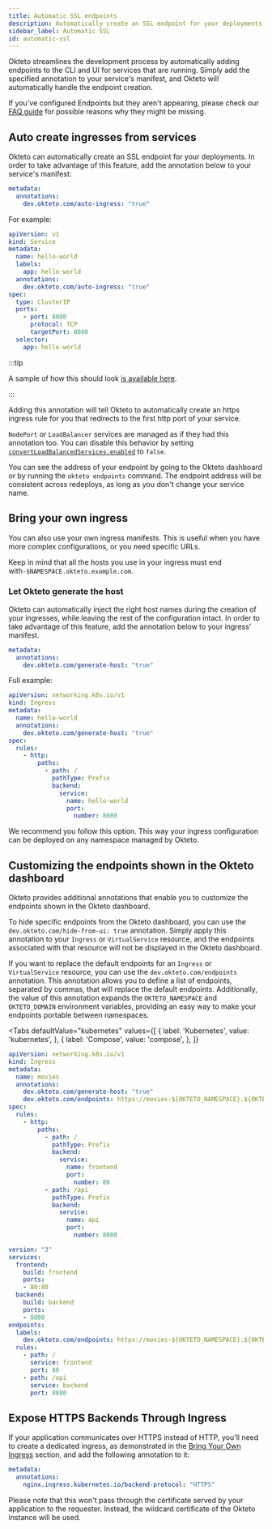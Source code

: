 ```yaml
---
title: Automatic SSL endpoints
description: Automatically create an SSL endpoint for your deployments
sidebar_label: Automatic SSL
id: automatic-ssl
---
```



Okteto streamlines the development process by automatically adding endpoints to the CLI and UI for services that are running.
Simply add the specified annotation to your service's manifest, and Okteto will automatically handle the endpoint creation.

If you've configured Endpoints but they aren't appearing, please check our [FAQ guide](reference/faqs.mdx##why-are-my-endpoints-not-present-in-the-cli-or-ui) for possible reasons why they might be missing.

## Auto create ingresses from services

Okteto can automatically create an SSL endpoint for your deployments. In order to take advantage of this feature, add the annotation below to your service's manifest:

```yaml
metadata:
  annotations:
    dev.okteto.com/auto-ingress: "true"
```

For example:

```yaml
apiVersion: v1
kind: Service
metadata:
  name: hello-world
  labels:
    app: hello-world
  annotations:
    dev.okteto.com/auto-ingress: "true"
spec:
  type: ClusterIP
  ports:
    - port: 8080
      protocol: TCP
      targetPort: 8080
  selector:
    app: hello-world
```

:::tip

A sample of how this should look [is available here](https://github.com/okteto/go-getting-started/blob/master/k8s.yml#L26).

:::

Adding this annotation will tell Okteto to automatically create an https ingress rule for you that redirects to the first http port of your service.

`NodePort` or `LoadBalancer` services are managed as if they had this annotation too. You can disable this behavior by setting [`convertLoadBalancedServices.enabled`](self-hosted/helm-configuration.mdx#convertloadbalancedservices) to `false`.

You can see the address of your endpoint by going to the Okteto dashboard or by running the `okteto endpoints` command. The endpoint address will be consistent across redeploys, as long as you don't change your service name.

## Bring your own ingress

You can also use your own ingress manifests. This is useful when you have more complex configurations, or you need specific URLs.

Keep in mind that all the hosts you use in your ingress must end with`-$NAMESPACE.okteto.example.com`.

### Let Okteto generate the host

Okteto can automatically inject the right host names during the creation of your ingresses, while leaving the rest of the configuration intact. In order to take advantage of this feature, add the annotation below to your ingress' manifest.

```yaml
metadata:
  annotations:
    dev.okteto.com/generate-host: "true"
```

Full example:

```yaml
apiVersion: networking.k8s.io/v1
kind: Ingress
metadata:
  name: hello-world
  annotations:
    dev.okteto.com/generate-host: "true"
spec:
  rules:
    - http:
        paths:
          - path: /
            pathType: Prefix
            backend:
              service:
                name: hello-world
                port:
                  number: 8080
```

We recommend you follow this option. This way your ingress configuration can be deployed on any namespace managed by Okteto.

## Customizing the endpoints shown in the Okteto dashboard

Okteto provides additional annotations that enable you to customize the endpoints shown in the Okteto dashboard.

To hide specific endpoints from the Okteto dashboard, you can use the `dev.okteto.com/hide-from-ui: true` annotation.
Simply apply this annotation to your `Ingress` or `VirtualService` resource, and the endpoints associated with that resource will not be displayed in the Okteto dashboard.

If you want to replace the default endpoints for an `Ingress` or `VirtualService` resource, you can use the `dev.okteto.com/endpoints` annotation.
This annotation allows you to define a list of endpoints, separated by commas, that will replace the default endpoints.
Additionally, the value of this annotation expands the `OKTETO_NAMESPACE` and `OKTETO_DOMAIN` environment variables, providing an easy way to make your endpoints portable between namespaces.

<Tabs
  defaultValue="kubernetes"
  values={[
    { label: 'Kubernetes', value: 'kubernetes', },
    { label: 'Compose', value: 'compose', },
  ]}
>
<TabItem value="kubernetes">

```yaml
apiVersion: networking.k8s.io/v1
kind: Ingress
metadata:
  name: movies
  annotations:
    dev.okteto.com/generate-host: "true"
    dev.okteto.com/endpoints: https://movies-${OKTETO_NAMESPACE}.${OKTETO_DOMAIN}/api
spec:
  rules:
    - http:
        paths:
          - path: /
            pathType: Prefix
            backend:
              service:
                name: frontend
                port:
                  number: 80
          - path: /api
            pathType: Prefix
            backend:
              service:
                name: api
                port:
                  number: 8080
```

</TabItem>
<TabItem value="compose">

```yaml
version: "3"
services:
  frontend:
    build: frontend
    ports:
    - 80:80
  backend:
    build: backend
    ports:
    - 8080
endpoints:
  labels:
    dev.okteto.com/endpoints: https://movies-${OKTETO_NAMESPACE}.${OKTETO_DOMAIN}/api
  rules:
    - path: /
      service: frontend
      port: 80
    - path: /api
      service: backend
      port: 8080
```

</TabItem>
</Tabs>

## Expose HTTPS Backends Through Ingress

If your application communicates over HTTPS instead of HTTP, you'll need to create a dedicated ingress, as demonstrated in the [Bring Your Own Ingress](#bring-your-own-ingress) section, and add the following annotation to it:

```yaml
metadata:
  annotations:
    nginx.ingress.kubernetes.io/backend-protocol: "HTTPS"
```

Please note that this won't pass through the certificate served by your application to the requester. Instead, the wildcard certificate of the Okteto instance will be used.
